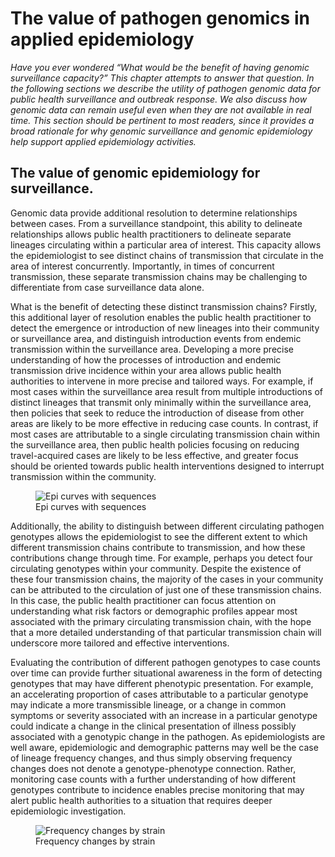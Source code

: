 # The value of pathogen genomics in applied epidemiology

_Have you ever wondered “What would be the benefit of having genomic surveillance capacity?” This chapter attempts to answer that question. In the following sections we describe the utility of pathogen genomic data for public health surveillance and outbreak response. We also discuss how genomic data can remain useful even when they are not available in real time. This section should be pertinent to most readers, since it provides a broad rationale for why genomic surveillance and genomic epidemiology help support applied epidemiology activities._

## The value of genomic epidemiology for surveillance.

Genomic data provide additional resolution to determine relationships between cases. From a surveillance standpoint, this ability to delineate relationships allows public health practitioners to delineate separate lineages circulating within a particular area of interest. This capacity allows the epidemiologist to see distinct chains of transmission that circulate in the area of interest concurrently. Importantly, in times of concurrent transmission, these separate transmission chains may be challenging to differentiate from case surveillance data alone.

What is the benefit of detecting these distinct transmission chains? Firstly, this additional layer of resolution enables the public health practitioner to detect the emergence or introduction of new lineages into their community or surveillance area, and distinguish introduction events from endemic transmission within the surveillance area. Developing a more precise understanding of how the processes of introduction and endemic transmission drive incidence within your area allows public health authorities to intervene in more precise and tailored ways. For example, if most cases within the surveillance area result from multiple introductions of distinct lineages that transmit only minimally within the surveillance area, then policies that seek to reduce the introduction of disease from other areas are likely to be more effective in reducing case counts. In contrast, if most cases are attributable to a single circulating transmission chain within the surveillance area, then public health policies focusing on reducing travel-acquired cases are likely to be less effective, and greater focus should be oriented towards public health interventions designed to interrupt transmission within the community.

![Epi curves with sequences](./figures/02_epi_curve_with_seqs.png)

Additionally, the ability to distinguish between different circulating pathogen genotypes allows the epidemiologist to see the different extent to which different transmission chains contribute to transmission, and how these contributions change through time. For example, perhaps you detect four circulating genotypes within your community. Despite the existence of these four transmission chains, the majority of the cases in your community can be attributed to the circulation of just one of these transmission chains. In this case, the public health practitioner can focus attention on understanding what risk factors or demographic profiles appear most associated with the primary circulating transmission chain, with the hope that a more detailed understanding of that particular transmission chain will underscore more tailored and effective interventions.

Evaluating the contribution of different pathogen genotypes to case counts over time can provide further situational awareness in the form of detecting genotypes that may have different phenotypic presentation. For example, an accelerating proportion of cases attributable to a particular genotype may indicate a more transmissible lineage, or a change in common symptoms or severity associated with an increase in a particular genotype could indicate a change in the clinical presentation of illness possibly associated with a genotypic change in the pathogen. As epidemiologists are well aware, epidemiologic and demographic patterns may well be the case of lineage frequency changes, and thus simply observing frequency changes does not denote a genotype-phenotype connection. Rather, monitoring case counts with a further understanding of how different genotypes contribute to incidence enables precise monitoring that may alert public health authorities to a situation that requires deeper epidemiologic investigation.  

![Frequency changes by strain](./figures/02_frequency_changes.png)
